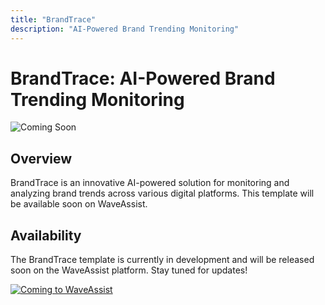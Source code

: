 ```yaml
---
title: "BrandTrace"
description: "AI-Powered Brand Trending Monitoring"
---
```


# BrandTrace: AI-Powered Brand Trending Monitoring

![Coming Soon](https://img.shields.io/badge/Status-Coming%20Soon-blue)

## Overview

BrandTrace is an innovative AI-powered solution for monitoring and analyzing brand trends across various digital platforms. This template will be available soon on WaveAssist.

## Availability

The BrandTrace template is currently in development and will be released soon on the WaveAssist platform. Stay tuned for updates!

[![Coming to WaveAssist](https://img.shields.io/badge/Coming_to-WaveAssist-007F3B?style=for-the-badge)](https://waveassist.io/templates)
